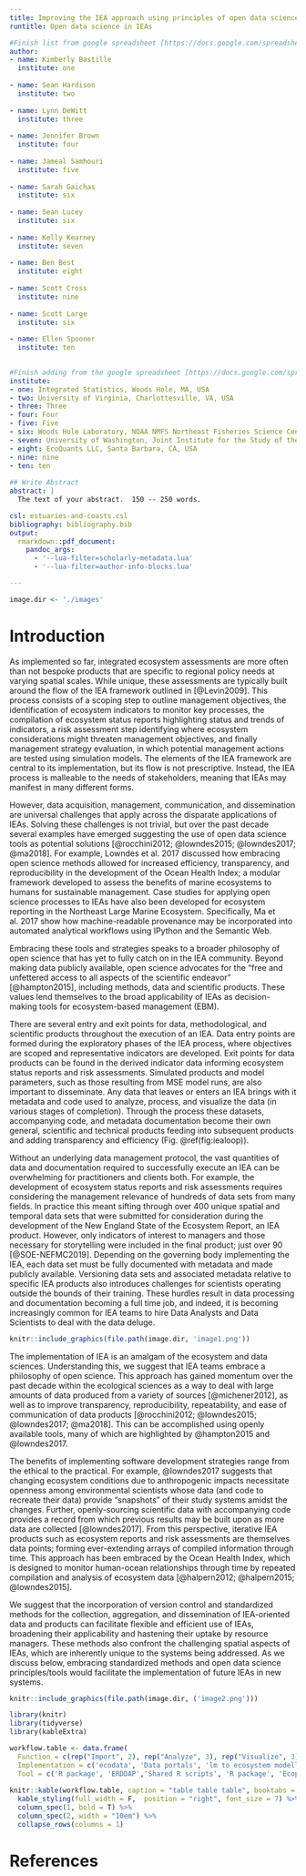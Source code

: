 ---
title: Improving the IEA approach using principles of open data science
runtitle: Open data science in IEAs

#Finish list from google spreadsheet [https://docs.google.com/spreadsheets/d/1NO1_rLnXk3NYhwDPxaHtn6nEW_KFfgDYGK2qitXfSFI/edit#gid=0]
author: 
- name: Kimberly Bastille 
  institute: one
  
- name: Sean Hardison 
  institute: two
  
- name: Lynn DeWitt 
  institute: three
  
- name: Jennifer Brown 
  institute: four
  
- name: Jameal Samhouri 
  institute: five
  
- name: Sarah Gaichas 
  institute: six
  
- name: Sean Lucey 
  institute: six
  
- name: Kelly Kearney 
  institute: seven
  
- name: Ben Best 
  institute: eight
  
- name: Scott Cross 
  institute: nine
  
- name: Scott Large 
  institute: six
  
- name: Ellen Spooner 
  institute: ten

  
#Finish adding from the google spreadsheet [https://docs.google.com/spreadsheets/d/1NO1_rLnXk3NYhwDPxaHtn6nEW_KFfgDYGK2qitXfSFI/edit#gid: 
institute:
- one: Integrated Statistics, Woods Hole, MA, USA
- two: University of Virginia, Charlottesville, VA, USA
- three: Three
- four: Four 
- five: Five
- six: Woods Hole Laboratory, NOAA NMFS Northeast Fisheries Science Center, Woods Hole, MA, USA
- seven: University of Washington, Joint Institute for the Study of the Atmosphere and Ocean, Seattle, WA, USA
- eight: EcoQuants LLC, Santa Barbara, CA, USA
- nine: nine
- ten: ten
    
## Write Abstract
abstract: |
  The text of your abstract.  150 -- 250 words.

csl: estuaries-and-coasts.csl
bibliography: bibliography.bib
output:
  rmarkdown::pdf_document:
    pandoc_args:
      - '--lua-filter=scholarly-metadata.lua'
      - '--lua-filter=author-info-blocks.lua'

---

``` {r Directory setup, echo = FALSE }

image.dir <- './images'
```

# Introduction {#intro}
<!-- Grab text from google doc, NOTE: this is sample text grabbed to set up bibliography -->

As implemented so far, integrated ecosystem assessments are more often than not bespoke products that are specific to regional policy needs at varying spatial scales. While unique, these assessments are typically built around the flow of the IEA framework outlined in [@Levin2009]. This process consists of a scoping step to outline management objectives, the identification of ecosystem indicators to monitor key processes, the compilation of ecosystem status reports highlighting status and trends of indicators, a risk assessment step identifying where ecosystem considerations might threaten management objectives, and finally management strategy evaluation, in which potential management actions are tested using simulation models. The elements of the IEA framework are central to its implementation, but its flow is not prescriptive. Instead, the IEA process is malleable to the needs of stakeholders, meaning that IEAs may manifest in many different forms. 

However, data acquisition, management, communication, and dissemination are universal challenges that apply across the disparate applications of IEAs. Solving these challenges is not trivial, but over the past decade several examples have emerged suggesting the use of open data science tools as potential solutions [@rocchini2012; @lowndes2015; @lowndes2017; @ma2018]. For example, Lowndes et al. 2017 discussed how embracing open science methods allowed for increased efficiency, transparency, and reproducibility in the development of the Ocean Health Index; a modular framework developed to assess the benefits of marine ecosystems to humans for sustainable management. Case studies for applying open science processes to IEAs have also been developed for ecosystem reporting in the Northeast Large Marine Ecosystem. Specifically, Ma et al. 2017 show how machine-readable provenance may be incorporated into automated analytical workflows using IPython and the Semantic Web. 

Embracing these tools and strategies speaks to a broader philosophy of open science that has yet to fully catch on in the IEA community. Beyond making data publicly available, open science advocates for the “free and unfettered access to all aspects of the scientific endeavor” [@hampton2015], including methods, data and scientific products. These values lend themselves to the broad applicability of IEAs as decision-making tools for ecosystem-based management (EBM). 

There are several entry and exit points for data, methodological, and scientific products throughout the execution of an IEA. Data entry points are formed during the exploratory phases of the IEA process, where objectives are scoped and representative indicators are developed. Exit points for data products can be found in the derived indicator data informing ecosystem status reports and risk assessments. Simulated products and model parameters, such as those resulting from MSE model runs, are also important to disseminate. Any data that leaves or enters an IEA brings with it metadata and code used to analyze, process, and visualize the data (in various stages of completion). Through the process these datasets, accompanying code, and metadata documentation become their own general, scientific and technical products feeding into subsequent products and adding transparency and efficiency (Fig. \@ref(fig:iealoop)). 

Without an underlying data management protocol, the vast quantities of data and documentation required to successfully execute an IEA can be overwhelming for practitioners and clients both. For example, the development of ecosystem status reports and risk assessments requires considering the management relevance of hundreds of data sets from many fields. In practice this meant sifting through over 400 unique spatial and temporal data sets that were submitted for consideration during the development of the New England State of the Ecosystem Report, an IEA product. However, only indicators of interest to managers and those necessary for storytelling were included in the final product; just over 90 [@SOE-NEFMC2019].  Depending on the governing body implementing the IEA, each data set must be fully documented with metadata and made publicly available. Versioning data sets and associated metadata relative to specific IEA products also introduces challenges for scientists operating outside the bounds of their training. These hurdles result in data processing and documentation becoming a full time job, and indeed, it is becoming increasingly common for IEA teams to hire Data Analysts and Data Scientists to deal with the data deluge. 

```{r iealoop, fig.cap = "General, Scientific and technical products developed within the IEA loop.", eval = T, echo = F, out.width="100%"}

knitr::include_graphics(file.path(image.dir, 'image1.png'))

```

The implementation of IEA is an amalgam of the ecosystem and data sciences. Understanding this, we suggest that IEA teams embrace a philosophy of open science. This approach has gained momentum over the past decade within the ecological sciences as a way to deal with large amounts of data produced from a variety of sources [@michener2012], as well as to improve transparency, reproducibility, repeatability, and ease of communication of data products [@rocchini2012; @lowndes2015; @lowndes2017; @ma2018]. This can be accomplished using openly available tools, many of which are highlighted by @hampton2015 and @lowndes2017. 

The benefits of implementing software development strategies range from the ethical to the practical. For example, @lowndes2017 suggests that changing ecosystem conditions due to anthropogenic impacts necessitate openness among environmental scientists whose data (and code to recreate their data) provide “snapshots” of their study systems amidst the changes. Further, openly-sourcing scientific data with accompanying code provides a record from which previous results may be built upon as more data are collected [@lowndes2017]. From this perspective, iterative IEA products such as ecosystem reports and risk assessments are themselves data points; forming ever-extending arrays of compiled information through time. This approach has been embraced by the Ocean Health Index, which is designed to monitor human-ocean relationships through time by repeated compilation and analysis of ecosystem data [@halpern2012; @halpern2015; @lowndes2015]. 

We suggest that the incorporation of version control and standardized methods for the collection, aggregation, and dissemination of IEA-oriented data and products can facilitate flexible and efficient use of IEAs, broadening their applicability and hastening their uptake by resource managers. These methods also confront the challenging spatial aspects of IEAs, which are inherently unique to the systems being addressed. As we discuss below, embracing standardized methods and open data science principles/tools would facilitate the implementation of future IEAs in new systems.

<!---### Panel Figure and Table ####--->
```{r sciloop, out.width="50%", eval = T, echo = F, warning = F, message = F}

knitr::include_graphics(file.path(image.dir, ('image2.png')))

```

```{r table, eval = T, echo = F, message = F, warning = F}

library(knitr)
library(tidyverse)
library(kableExtra)

workflow.table <- data.frame(
  Function = c(rep("Import", 2), rep("Analyze", 3), rep("Visualize", 3), rep("Communicate", 5)),
  Implementation = c('ecodata', 'Data portals', 'lm to ecosystem modelling','ecotrend', 'Ecosystem modelling', 'Standardized plotting', 'Web-based visuals', 'Simple plots', 'Report writing, article writing, methods documentation', 'Continuous integration', 'Versioning software', 'Collaborative package/document development and data sharing', 'Data portals'),
  Tool = c('R package', 'ERDDAP','Shared R scripts', 'R package', 'Ecopath with Ecosim', 'Shared R scripts','Shiny','Excel','Rmarkdown','Travis', 'Git', 'Github', 'ERDDAP'))
  
knitr::kable(workflow.table, caption = "table table table", booktabs = T) %>% 
  kable_styling(full_width = F,  position = "right", font_size = 7) %>% 
  column_spec(1, bold = T) %>% 
  column_spec(2, width = "10em") %>%
  collapse_rows(columns = 1) 

``` 







# References
<div id="refs"></div>